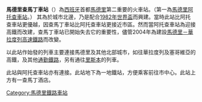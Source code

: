 {{unreferenced|time=2014-03-28T14:52:31+00:00}}
{{Infobox station
 | name          = 馬德里查馬丁
 | type          = 
 | style         = Adif
 | image         = Madrid chamartin.jpg
 | image_caption = 
 | address       = Calle de Agustín de Foxá,馬德里
 | country       = 西班牙
 | coordinates   = {{coord|40|28|21|N|3|40|56|W|region:ES_type:railwaystation|display=inline,title}}
 | line          = [[AVE|AVE]]<br/>[[Alvia|Alvia]]<br/>[[Talgo|Talgo]]<br/>[[Cercanías_Madrid|Cercanías Madrid]] 
 | other         = 
 | structure     = 平面
 | platform      = 9
 | depth         =
 | levels        = 2
 | tracks        =
 | parking       =
 | bicycle       =
 | baggage_check =
 | opened        = 1982年1月13日
 | closed        =
 | rebuilt       =
 | electrified   =
 | ADA           =
 | code          =
 | owned         = [[adif|adif]]
 | zone          = A
 | former        =
 | passengers    =
 | pass_year     =
 | pass_percent  =
 | pass_system   =
 | mpassengers   =
 | services      = 
 | map_locator   =
}}

'''馬德里查馬丁車站'''（{{lang-es|Estación de Madrid-Chamartín}}）為[[西班牙|西班牙]]首都[[馬德里|馬德里]]第二重要的火車站。（第一為[[馬德里阿托查車站|馬德里阿托查車站]]。） 其為於城市北邊，乃是配合[[1982年世界盃|1982年世界盃]]而興建。當時此站比阿托查車站更優越，因查馬丁車站比阿托查車站更接近市區。然而當阿托查車站為迎接高鐵而改建，查馬丁車站已開始失去它的重要性，儘管2004年為建設[[馬德里－華拉度列高速鐵路|馬德里－華拉度列高速鐵路]]而改變。

以此站作始發的列車主要連接馬德里及其他北部城市，如往華拉度列及塞哥維亞的高鐵，及其他[[通勤鐵路|通勤鐵路]]，另有通往[[里斯本|里斯本]]的列車。

此站與阿托查車站亦有連接。此站地下為一地鐵站，方便乘客前往市中心。此站上方有一查馬丁酒店。

{{馬德里地鐵1號線}}
[[Category:馬德里鐵路車站|Category:馬德里鐵路車站]]
